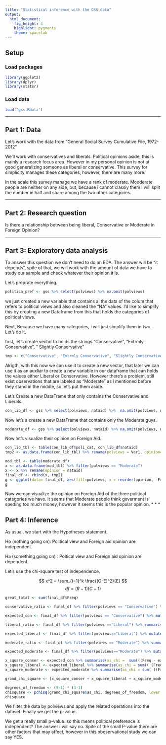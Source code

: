 ```yaml
---
title: "Statistical inference with the GSS data"
output: 
  html_document: 
    fig_height: 4
    highlight: pygments
    theme: spacelab
---
```


## Setup

### Load packages

```r
library(ggplot2)
library(dplyr)
library(statsr)
```

### Load data


```r
load("gss.Rdata")
```

* * *

## Part 1: Data

Let's work with the data from "General Social Survey Cumulative File, 1972-2012"

We'll work with conservatives and liberals. Political opinions aside, this is mainly a research focus area. However in my personal opinion is not at good generalizing someone as liberal or conservative. This survey for simplicity manages these categories, however, there are many more. 

In the scale this survey manage we have a rank of moderate. Mooderate people are neither on any side, but, because i cannot classiy them i will split the number in half and share among the two other categories. 


* * *

## Part 2: Research question

Is there a relationship between being liberal, Conservative or Moderate in Foreign Opinion?

* * *

## Part 3: Exploratory data analysis

To answer this question we don't need to do an EDA. The answer will be "it depends", spite of that, we will work with the amount of data we have to study our sample and check whatever their opinion it is.

Let's preprate everything.

```r
politica_pref <- gss %>% select(polviews) %>% na.omit(polviews)
```
we just created a new variable that contains al the data of the colum that refers to political views and also cleaned the "NA" values. 
I'd like to simplify this by creating a new Dataframe from this that holds the categories of political views.


Next, Because we have many categories, i will just simplify them in two. Let's do it.

first, let's create vector to holds the strings "Conservative", "Extrmly Conservative", " Slightly Conservative"

``` r
tmp <- c("Conservative", "Extrmly Conservative", "Slightly Conservative")

```
Alrigth, with this now we can use it to create a new vector, that later we can use it as an auxliar to create a new variable in our dataframe that can holds the values either Liberal or Conservative. However there's a problem, still exist observations that are labeled as "Moderate" as i mentioned before they stand in the middle, so let's put them aside. 

Let's Create a new DataFrame that only contains the Conservative and Liberals.

``` r
con_lib_df <- gss %>% select(polviews, nataid) %>%  na.omit(polviews, nataid) %>% filter(polviews != "Moderate") %>% mutate(poli_cat = ifelse(polviews %in% tmp, "Conservative", "Liberal") ) %>% select(poli_cat, nataid)
```

Now let's a create a new DataFrame that contains only the Moderate guys.

``` r
moderate_df <- gss %>% select(polviews, nataid) %>% na.omit(polviews, nataid) %>% filter(polviews == "Moderate") 
```

Now let's visualize their opinion on Foreign Aid.


``` r

con_lib_tbl <- table(con_lib_df$poli_cat, con_lib_df$nataid)
tmp2 <- as.data.frame(con_lib_tbl) %>% rename(polviews = Var1, opinion=Var2)

mod_tbl <- table(moderate_df)
x <- as.data.frame(mod_tbl) %>% filter(polviews == "Moderate") 
x <- x %>% rename(opinion = nataid)
final_df <- rbind(x, tmp2)
g <- ggplot(data= final_df, aes(fill=polviews, x = reorder(opinion, -Freq), y=Freq, label=Freq)) + geom_bar(stat="identity", position = "dodge") + geom_text(size=4, position = position_dodge(width = 1 ) ) + labs(title="Opinion on Foreign Aid", x="opinion leves") + theme(plot.title = element_text(hjust= 0.5))
g
```

Now we can visualize the opinion on Foreign Aid of the three political categories we have. It seems that Moderate people think goverment is speding too much money, however it seems this is the popular opinion. 
* * *

## Part 4: Inference

As usual, we start with the Hypotheses statement. 

Ho (nothing going on): Political view and Foreign aid opinion are independent. 

Ha (something going on) : Poltical view and Foreign aid opinion are dependent. 


Let's use the chi-square test of independence.

$$ x^2  =  \sum_{i=1}^k \frac{(O-E)^2}{E} $$
$$ df =  (R -1 ) ( C-1)$$

``` r
great_total <- sum(final_df$Freq)

conservative_ratio <- final_df %>% filter(polviews == "Conservative") %>% summarise(conservative_ratio =sum(Freq)/great_total)

expected_con <- final_df %>% filter(polviews == "Conservative") %>% mutate(expected_con = Freq * conservative_ratio$conservative_ratio)

liberal_ratio <- final_df %>% filter(polviews =="Liberal") %>% summarise(liberal_ratio  = sum(Freq)/ great_total) 

expected_liberal <- final_df %>% filter(polviews=="Liberal") %>% mutate(expected_liberal = Freq * liberal_ratio$liberal_ratio)

moderate_ratio <- final_df %>% filter(polviews == "Moderate") %>% summarise(moderate_ratio = sum(Freq) / great_total)

expected_moderate <- final_df %>% filter(polviews=="Moderate") %>% mutate(expected_moderate = Freq * moderate_ratio$moderate_ratio)

x_square_conser <- expected_con %>% summarise(as_chi =  sum(((Freq - expected_con)**2)/expected_con ))
x_square_liberal <- expected_liberal %>% summarise(as_chi = sum(( (Freq - expected_liberal)**2)/expected_liberal))
x_square_moderate <- expected_moderate %>% summarise(as_chi = sum( ((Freq - expected_moderate )**2)/expected_moderate ))

grand_chi_square <- (x_square_conser + x_square_liberal + x_square_moderate) / 1000

degrees_of_freedom <- (9-1) * (3-1)
chisquare <- pchisq(grand_chi_square$as_chi, degrees_of_freedom, lower.tail = FALSE)
chisquare


```

We filter the data by polviews and apply the related operations into the dataset. Finally we get the p-value.

We get a really small p-value. so this means political preference is independent? The answer i will say no. Spite of the small P-value there are other factors that may affect, however in this obeservational study we can say YES.
